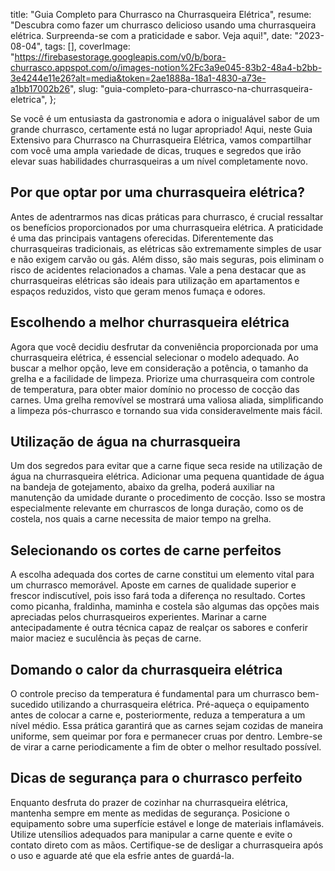   title: "Guia Completo para Churrasco na Churrasqueira Elétrica",
  resume: "Descubra como fazer um churrasco delicioso usando uma churrasqueira elétrica. Surpreenda-se com a praticidade e sabor. Veja aqui!",
  date: "2023-08-04",
  tags: [],
  coverImage: "https://firebasestorage.googleapis.com/v0/b/bora-churrasco.appspot.com/o/images-notion%2Fc3a9e045-83b2-48a4-b2bb-3e4244e11e26?alt=media&token=2ae1888a-18a1-4830-a73e-a1bb17002b26",
  slug: "guia-completo-para-churrasco-na-churrasqueira-eletrica",
};

Se você é um entusiasta da gastronomia e adora o inigualável sabor de um grande churrasco, certamente está no lugar apropriado! Aqui, neste Guia Extensivo para Churrasco na Churrasqueira Elétrica, vamos compartilhar com você uma ampla variedade de dicas, truques e segredos que irão elevar suas habilidades churrasqueiras a um nível completamente novo.

## Por que optar por uma churrasqueira elétrica?

Antes de adentrarmos nas dicas práticas para churrasco, é crucial ressaltar os benefícios proporcionados por uma churrasqueira elétrica. A praticidade é uma das principais vantagens oferecidas. Diferentemente das churrasqueiras tradicionais, as elétricas são extremamente simples de usar e não exigem carvão ou gás. Além disso, são mais seguras, pois eliminam o risco de acidentes relacionados a chamas. Vale a pena destacar que as churrasqueiras elétricas são ideais para utilização em apartamentos e espaços reduzidos, visto que geram menos fumaça e odores.

## Escolhendo a melhor churrasqueira elétrica

Agora que você decidiu desfrutar da conveniência proporcionada por uma churrasqueira elétrica, é essencial selecionar o modelo adequado. Ao buscar a melhor opção, leve em consideração a potência, o tamanho da grelha e a facilidade de limpeza. Priorize uma churrasqueira com controle de temperatura, para obter maior domínio no processo de cocção das carnes. Uma grelha removível se mostrará uma valiosa aliada, simplificando a limpeza pós-churrasco e tornando sua vida consideravelmente mais fácil.

## Utilização de água na churrasqueira

Um dos segredos para evitar que a carne fique seca reside na utilização de água na churrasqueira elétrica. Adicionar uma pequena quantidade de água na bandeja de gotejamento, abaixo da grelha, poderá auxiliar na manutenção da umidade durante o procedimento de cocção. Isso se mostra especialmente relevante em churrascos de longa duração, como os de costela, nos quais a carne necessita de maior tempo na grelha.

## Selecionando os cortes de carne perfeitos

A escolha adequada dos cortes de carne constitui um elemento vital para um churrasco memorável. Aposte em carnes de qualidade superior e frescor indiscutível, pois isso fará toda a diferença no resultado. Cortes como picanha, fraldinha, maminha e costela são algumas das opções mais apreciadas pelos churrasqueiros experientes. Marinar a carne antecipadamente é outra técnica capaz de realçar os sabores e conferir maior maciez e suculência às peças de carne.

## Domando o calor da churrasqueira elétrica

O controle preciso da temperatura é fundamental para um churrasco bem-sucedido utilizando a churrasqueira elétrica. Pré-aqueça o equipamento antes de colocar a carne e, posteriormente, reduza a temperatura a um nível médio. Essa prática garantirá que as carnes sejam cozidas de maneira uniforme, sem queimar por fora e permanecer cruas por dentro. Lembre-se de virar a carne periodicamente a fim de obter o melhor resultado possível.

## Dicas de segurança para o churrasco perfeito

Enquanto desfruta do prazer de cozinhar na churrasqueira elétrica, mantenha sempre em mente as medidas de segurança. Posicione o equipamento sobre uma superfície estável e longe de materiais inflamáveis. Utilize utensílios adequados para manipular a carne quente e evite o contato direto com as mãos. Certifique-se de desligar a churrasqueira após o uso e aguarde até que ela esfrie antes de guardá-la.
